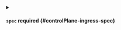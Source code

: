 

<PartialEnabled />


<PartialLabels />


<PartialAnnotations />


<PartialName />



<details className="config-field" data-expandable="true">
<summary>

#### `spec` <span className="config-field-required" data-required="false">required</span> <span className="config-field-type"></span> <span className="config-field-default"></span> <span className="config-field-enum"></span> {#controlPlane-ingress-spec}



</summary>

<PartialSpecreference />


</details>
